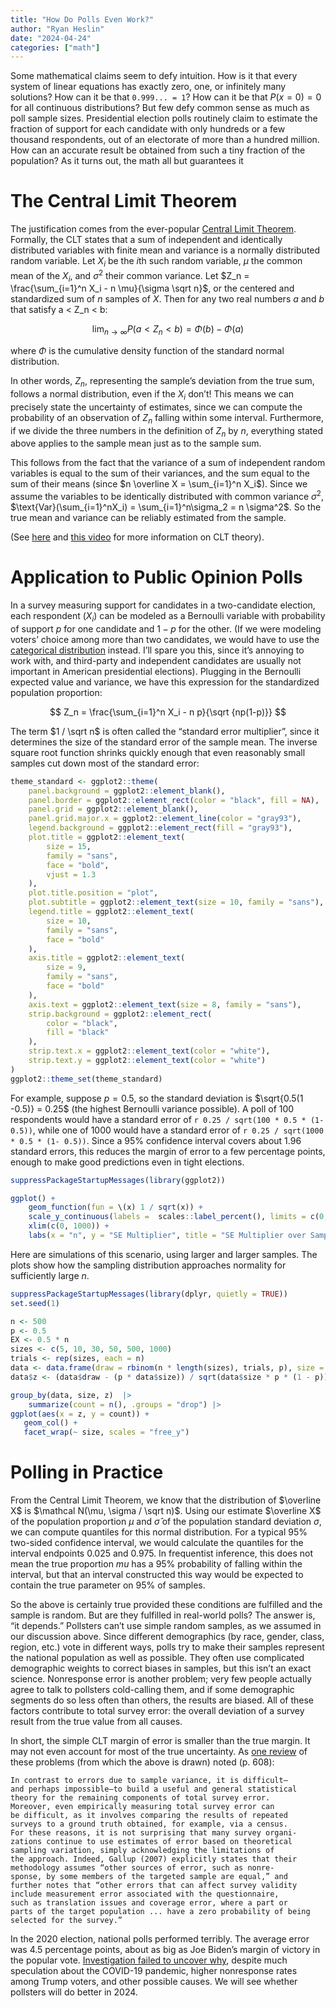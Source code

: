 ```yaml
---
title: "How Do Polls Even Work?"
author: "Ryan Heslin"
date: "2024-04-24"
categories: ["math"]
---
```


Some mathematical claims seem to defy intuition. How is it that every system of linear equations 
has exactly zero, one, or infinitely many solutions? How can it be that `0.999... = 1`? 
How can it be that $P(x = 0) = 0$ for all continuous distributions?
But few defy common sense as much as poll sample sizes. Presidential election polls routinely 
claim to estimate the fraction of support for each candidate with only hundreds or 
a few thousand respondents, out of an electorate of more than a hundred million. How can 
an accurate result be obtained from such a tiny fraction of the population? As it turns out, 
the math all but guarantees it \em on certain conditions.

# The Central Limit Theorem

The justification comes from the ever-popular [Central Limit Theorem](https://en.wikipedia.org/wiki/Central_limit_theorem).
Formally, the CLT states that a sum of independent and identically distributed 
variables with finite mean and variance is a normally distributed random variable. Let $X_i$ 
be the $i$th such random variable, $\mu$ the common mean of the $X_i$, and $\sigma^2$ their 
common variance. Let $Z_n = \frac{\sum_{i=1}^n X_i - n \mu}{\sigma \sqrt n}$, or the centered and 
standardized sum of $n$ samples of $X$.  Then for any two real numbers $a$ and $b$ that satisfy a < Z_n < b:

$$
\lim_{n \to \infty} P(a < Z_n < b) = \Phi(b) - \Phi(a)
$$

where $\Phi$ is the cumulative density function of the standard normal distribution.

In other words, $Z_n$, representing the sample's deviation from the true sum, follows a 
normal distribution, even if the $X_i$ don't! This means we can precisely state the uncertainty 
of estimates, since we can compute the probability of an observation of $Z_n$ falling within some interval. Furthermore, if we divide the three numbers in the definition of $Z_n$ by $n$, 
everything stated above applies to the sample mean just as to the sample sum.

This follows from the fact that the variance of a sum of independent random variables is equal to 
the sum of their variances, and the sum equal to the sum of their means (since $n \overline X = \sum_{i=1}^n X_i$). Since we assume the variables to be identically distributed with 
common variance $\sigma^2$, $\text{Var}(\sum_{i=1}^nX_i) = \sum_{i=1}^n\sigma_2 = n \sigma^2$.
So the true mean and variance can be reliably estimated from the sample.

(See [here](https://www.probabilitycourse.com/chapter7/7_1_2_central_limit_theorem.php) and [this video](https://www.youtube.com/watch?v=zeJD6dqJ5lo) for more information on CLT theory).

# Application to Public Opinion Polls

In a survey measuring support for candidates in a two-candidate election, each respondent ($X_i$) can be modeled as a Bernoulli variable with probability of support $p$ for one candidate and $1-p$ for the other.  (If we were modeling voters' choice among more than two candidates, we would 
have to use the [categorical distribution](https://en.wikipedia.org/wiki/Categorical_distribution) instead. I'll spare you this, since it's annoying to work with, and third-party and independent candidates are usually not important in American presidential elections). Plugging in the Bernoulli expected value and variance, we have this expression for the standardized population proportion:

$$
Z_n = \frac{\sum_{i=1}^n X_i - n p}{\sqrt {np(1-p)}}
$$

The term $1 / \sqrt n$ is often called the "standard error multiplier", since it determines the 
size of the standard error of the sample mean. The inverse square root function shrinks quickly enough that even reasonably small samples cut down most of the standard error:

```r
theme_standard <- ggplot2::theme(
    panel.background = ggplot2::element_blank(),
    panel.border = ggplot2::element_rect(color = "black", fill = NA),
    panel.grid = ggplot2::element_blank(),
    panel.grid.major.x = ggplot2::element_line(color = "gray93"),
    legend.background = ggplot2::element_rect(fill = "gray93"),
    plot.title = ggplot2::element_text(
        size = 15,
        family = "sans",
        face = "bold",
        vjust = 1.3
    ),
    plot.title.position = "plot",
    plot.subtitle = ggplot2::element_text(size = 10, family = "sans"),
    legend.title = ggplot2::element_text(
        size = 10,
        family = "sans",
        face = "bold"
    ),
    axis.title = ggplot2::element_text(
        size = 9,
        family = "sans",
        face = "bold"
    ),
    axis.text = ggplot2::element_text(size = 8, family = "sans"),
    strip.background = ggplot2::element_rect(
        color = "black",
        fill = "black"
    ),
    strip.text.x = ggplot2::element_text(color = "white"),
    strip.text.y = ggplot2::element_text(color = "white")
)
ggplot2::theme_set(theme_standard)
```

For example, suppose  $p = 0.5$, so the standard deviation is $\sqrt{0.5(1 -0.5)} = 0.25$ (the highest Bernoulli variance possible).
A poll of 100 respondents would have a standard error of `r 0.25 / sqrt(100 * 0.5 * (1- 0.5))`,
while one of 1000 would have a standard error of `r 0.25 / sqrt(1000 * 0.5 * (1- 0.5))`. 
Since a  95% confidence interval covers about 1.96 standard errors, this reduces the margin of error to a few percentage points, enough to make good predictions even in tight elections.

```r
suppressPackageStartupMessages(library(ggplot2))

ggplot() + 
    geom_function(fun = \(x) 1 / sqrt(x)) +
    scale_y_continuous(labels =  scales::label_percent(), limits = c(0, 1)) + 
    xlim(c(0, 1000)) +
    labs(x = "n", y = "SE Multiplier", title = "SE Multiplier over Sample Sizes")
```

Here are simulations of this scenario, using larger and larger samples. The plots
show how the sampling distribution approaches normality for sufficiently large $n$.

```r
suppressPackageStartupMessages(library(dplyr, quietly = TRUE))
set.seed(1)

n <- 500
p <- 0.5
EX <- 0.5 * n
sizes <- c(5, 10, 30, 50, 500, 1000)
trials <- rep(sizes, each = n)
data <- data.frame(draw = rbinom(n * length(sizes), trials, p), size = trials)
data$z <- (data$draw - (p * data$size)) / sqrt(data$size * p * (1 - p))

group_by(data, size, z)  |>  
    summarize(count = n(), .groups = "drop") |> 
ggplot(aes(x = z, y = count)) + 
   geom_col() + 
   facet_wrap(~ size, scales = "free_y")

```

# Polling in Practice

From the Central Limit Theorem, we know that the distribution of $\overline X$ is $\mathcal N(\mu, \sigma / \sqrt n)$. Using our estimate $\overline X$ of the population proportion $\mu$ and $\hat{\sigma}$ of the population standard deviation $\sigma$, we can compute quantiles for this normal distribution. For a typical 95% two-sided confidence interval, we would calculate the quantiles for the interval endpoints 0.025 and 0.975. In frequentist inference, this does not mean the true proportion $mu$ has a 95% probability of falling within the interval, but that an interval constructed this way would be expected to contain the true parameter on 95% of samples. 

So the above is certainly true provided these conditions are fulfilled and the sample is random. But are they 
fulfilled in real-world polls? The answer is, "it depends." Pollsters can't use simple random samples, as we assumed in our discussion above. Since different demographics (by race, gender, class, region, etc.) vote in different ways, polls try to make their samples represent the 
national population as well as possible. They often use complicated demographic weights to correct biases in samples, but this isn't an exact science. Nonresponse error is another problem; very few people actually agree to 
talk to pollsters cold-calling them, and if some demographic segments do so less often than 
others, the results are biased. All of these factors contribute to total survey error: the overall deviation of a survey result from the true value from all causes.

In short, the simple CLT margin of error is smaller than the true margin. It may not even account for most of the true uncertainty.
As [one review](https://5harad.com/papers/polling-errors.pdf) of these problems (from which the above is drawn) noted (p. 608):

```
In contrast to errors due to sample variance, it is difficult—
and perhaps impossible—to build a useful and general statistical
theory for the remaining components of total survey error.
Moreover, even empirically measuring total survey error can
be difficult, as it involves comparing the results of repeated
surveys to a ground truth obtained, for example, via a census.
For these reasons, it is not surprising that many survey organi-
zations continue to use estimates of error based on theoretical
sampling variation, simply acknowledging the limitations of
the approach. Indeed, Gallup (2007) explicitly states that their
methodology assumes “other sources of error, such as nonre-
sponse, by some members of the targeted sample are equal,” and
further notes that “other errors that can affect survey validity
include measurement error associated with the questionnaire,
such as translation issues and coverage error, where a part or
parts of the target population ... have a zero probability of being
selected for the survey.”
```

In the 2020 election, national polls performed terribly. The average error was 4.5 percentage 
points, about as big as Joe Biden's margin of victory in the popular vote. 
[Investigation failed to uncover why](https://www.politico.com/news/2021/07/18/pollsters-2020-polls-all-wrong-500050), despite much speculation about the COVID-19 pandemic, higher nonresponse rates among Trump voters, and other possible causes. We will see whether pollsters will do better in 2024.
